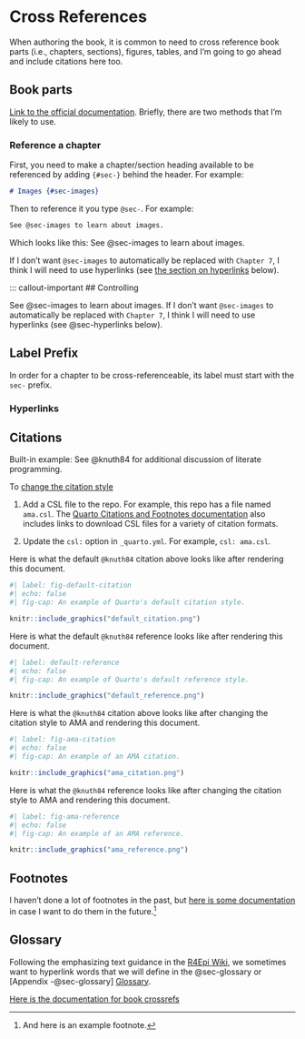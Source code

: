# Cross References {#sec-crossrefs}

When authoring the book, it is common to need to cross reference book parts (i.e., chapters, sections), figures, tables, and I'm going to go ahead and include citations here too.

## Book parts

[Link to the official documentation](https://quarto.org/docs/books/book-crossrefs.html). Briefly, there are two methods that I'm likely to use.

### Reference a chapter

First, you need to make a chapter/section heading available to be referenced by adding `{#sec-}` behind the header.  For example:

````markdown
# Images {#sec-images}
````

Then to reference it you type `@sec-`. For example:

````markdown
See @sec-images to learn about images.
````

Which looks like this: See @sec-images to learn about images.

If I don't want `@sec-images` to automatically be replaced with `Chapter 7`, I think I will need to use hyperlinks (see [the section on hyperlinks](cross_references.qmd#hyperlinks) below).

::: callout-important
## Controlling 

See @sec-images to learn about images. If I don't want `@sec-images` to automatically be replaced with `Chapter 7`, I think I will need to use hyperlinks (see @sec-hyperlinks below). 

::: callout-important
## Label Prefix

In order for a chapter to be cross-referenceable, its label must start with the `sec-` prefix.
:::

### Hyperlinks {#sec-hyperlinks}

## Citations

Built-in example: See @knuth84 for additional discussion of literate programming.

To [change the citation style](https://quarto.org/docs/authoring/footnotes-and-citations.html)

1. Add a CSL file to the repo. For example, this repo has a file named `ama.csl`. The [Quarto Citations and Footnotes documentation](https://quarto.org/docs/authoring/footnotes-and-citations.html) also includes links to download CSL files for a variety of citation formats.

2. Update the `csl:` option in `_quarto.yml`. For example, `csl: ama.csl`.

Here is what the default `@knuth84` citation above looks like after rendering this document.

```r
#| label: fig-default-citation
#| echo: false
#| fig-cap: An example of Quarto's default citation style.

knitr::include_graphics("default_citation.png")
```

Here is what the default `@knuth84` reference looks like after rendering this document.

```r
#| label: default-reference
#| echo: false
#| fig-cap: An example of Quarto's default reference style.

knitr::include_graphics("default_reference.png")
```

Here is what the `@knuth84` citation above looks like after changing the citation style to AMA and rendering this document.

```r
#| label: fig-ama-citation
#| echo: false
#| fig-cap: An example of an AMA citation.

knitr::include_graphics("ama_citation.png")
```

Here is what the `@knuth84` reference looks like after changing the citation style to AMA and rendering this document.

```r
#| label: fig-ama-reference
#| echo: false
#| fig-cap: An example of an AMA reference.

knitr::include_graphics("ama_reference.png")
```

## Footnotes

I haven't done a lot of footnotes in the past, but [here is some documentation](https://quarto.org/docs/authoring/footnotes-and-citations.html#footnotes) in case I want to do them in the future.^[And here is an example footnote.]

## Glossary

Following the emphasizing text guidance in the [R4Epi Wiki](https://github.com/brad-cannell/r4epi_quarto/wiki/Emphasizing-Text#keywords), we sometimes want to hyperlink words that we will define in the @sec-glossary or [Appendix -@sec-glossary] [Glossary](../appendices/glossary.qmd).

[Here is the documentation for book crossrefs](https://quarto.org/docs/books/book-crossrefs.html)